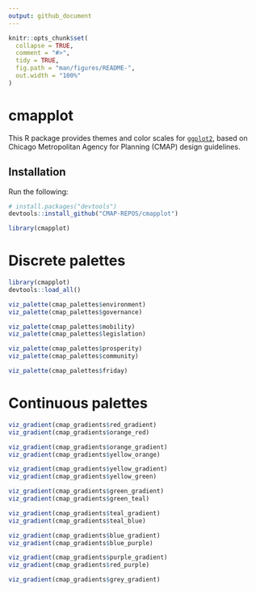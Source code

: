 ```yaml
---
output: github_document
---
```


<!-- README.md is generated from README.Rmd. Please edit that file -->

```r
knitr::opts_chunk$set(
  collapse = TRUE,
  comment = "#>",
  tidy = TRUE,
  fig.path = "man/figures/README-",
  out.width = "100%"
)
```
# cmapplot

This R package provides themes and color scales for [`ggplot2`](https://github.com/tidyverse/ggplot2), based on Chicago Metropolitan Agency for Planning (CMAP) design guidelines.

## Installation

Run the following:

```r
# install.packages("devtools")
devtools::install_github("CMAP-REPOS/cmapplot")
```

```r
library(cmapplot)
```


# Discrete palettes

```r
library(cmapplot)
devtools::load_all()
```

```r
viz_palette(cmap_palettes$environment)
viz_palette(cmap_palettes$governance)
```

```r
viz_palette(cmap_palettes$mobility)
viz_palette(cmap_palettes$legislation)
```

```r
viz_palette(cmap_palettes$prosperity)
viz_palette(cmap_palettes$community)
```

```r
viz_palette(cmap_palettes$friday)
```


# Continuous palettes

```r
viz_gradient(cmap_gradients$red_gradient)
viz_gradient(cmap_gradients$orange_red)
```

```r
viz_gradient(cmap_gradients$orange_gradient)
viz_gradient(cmap_gradients$yellow_orange)
```

```r
viz_gradient(cmap_gradients$yellow_gradient)
viz_gradient(cmap_gradients$yellow_green)
```

```r
viz_gradient(cmap_gradients$green_gradient)
viz_gradient(cmap_gradients$green_teal)
```

```r
viz_gradient(cmap_gradients$teal_gradient)
viz_gradient(cmap_gradients$teal_blue)
```

```r
viz_gradient(cmap_gradients$blue_gradient)
viz_gradient(cmap_gradients$blue_purple)
```

```r
viz_gradient(cmap_gradients$purple_gradient)
viz_gradient(cmap_gradients$red_purple)
```

```r
viz_gradient(cmap_gradients$grey_gradient)
```
